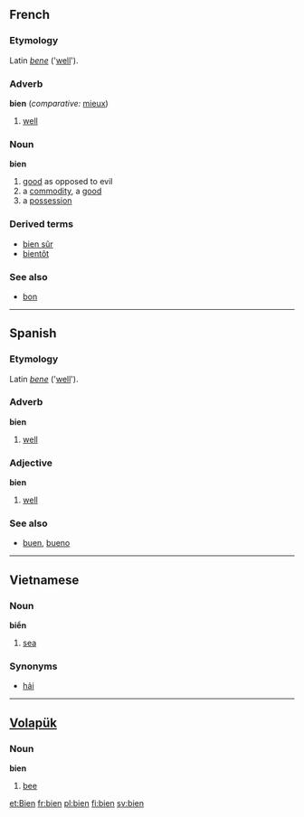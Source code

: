 ==French==
===Etymology===
Latin ''[[bene]]'' ('[[well]]').

===Adverb===
'''bien''' (''comparative:'' [[mieux]])

# [[well]]

===Noun===
'''bien''' {{m}}

# [[good]] as opposed to evil
# a [[commodity]], a [[good]]
# a [[possession]]

===Derived terms===
*[[bien sûr]]
*[[bientôt]]

===See also===
*[[bon]]


----
==Spanish==
===Etymology===
Latin ''[[bene]]'' ('[[well]]').

===Adverb===
'''bien'''

# [[well]]

===Adjective===
'''bien'''

# [[well]]

===See also===
*[[buen]], [[bueno]]


----
==Vietnamese==
===Noun===
'''biển'''

# [[sea]]

===Synonyms===
*[[hải]]


----
==[[Volapük]]== 
===Noun=== 
'''bien'''

# [[bee]]

[[et:Bien]]
[[fr:bien]]
[[pl:bien]]
[[fi:bien]]
[[sv:bien]]
